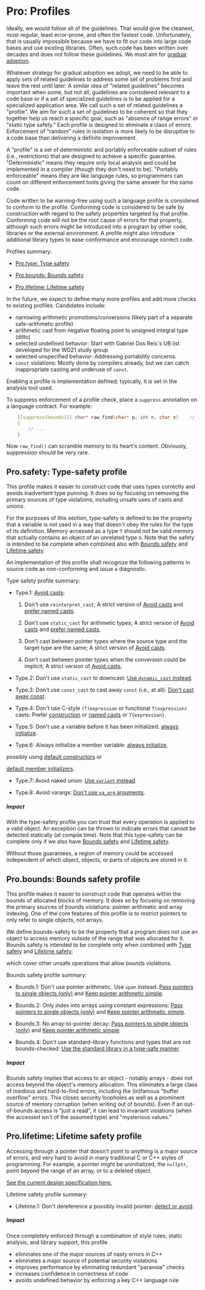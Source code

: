 # <a href="#" name="S-profile"></a>Pro: Profiles

Ideally, we would follow all of the guidelines.
That would give the cleanest, most regular, least error-prone, and often the fastest code.
Unfortunately, that is usually impossible because we have to fit our code into large code bases and use existing libraries.
Often, such code has been written over decades and does not follow these guidelines.
We must aim for [gradual adoption](/modernizing#S-modernizing).


Whatever strategy for gradual adoption we adopt, we need to be able to apply sets of related guidelines to address some set
of problems first and leave the rest until later.
A similar idea of "related guidelines" becomes important when some, but not all, guidelines are considered relevant to a code base
or if a set of specialized guidelines is to be applied for a specialized application area.
We call such a set of related guidelines a "profile".
We aim for such a set of guidelines to be coherent so that they together help us reach a specific goal, such as "absence of range errors"
or "static type safety."
Each profile is designed to eliminate a class of errors.
Enforcement of "random" rules in isolation is more likely to be disruptive to a code base than delivering a definite improvement.

A "profile" is a set of deterministic and portably enforceable subset of rules (i.e., restrictions) that are designed to achieve a specific guarantee.
"Deterministic" means they require only local analysis and could be implemented in a compiler (though they don't need to be).
"Portably enforceable" means they are like language rules, so programmers can count on different enforcement tools giving the same answer for the same code.

Code written to be warning-free using such a language profile is considered to conform to the profile.
Conforming code is considered to be safe by construction with regard to the safety properties targeted by that profile.
Conforming code will not be the root cause of errors for that property,
although such errors might be introduced into a program by other code, libraries or the external environment.
A profile might also introduce additional library types to ease conformance and encourage correct code.

Profiles summary:

* [Pro.type: Type safety](/profile#SS-type)

* [Pro.bounds: Bounds safety](/profile#SS-bounds)

* [Pro.lifetime: Lifetime safety](/profile#SS-lifetime)


In the future, we expect to define many more profiles and add more checks to existing profiles.
Candidates include:

* narrowing arithmetic promotions/conversions (likely part of a separate safe-arithmetic profile)
* arithmetic cast from negative floating point to unsigned integral type (ditto)
* selected undefined behavior: Start with Gabriel Dos Reis's UB list developed for the WG21 study group
* selected unspecified behavior: Addressing portability concerns.
* `const` violations: Mostly done by compilers already, but we can catch inappropriate casting and underuse of `const`.

Enabling a profile is implementation defined; typically, it is set in the analysis tool used.

To suppress enforcement of a profile check, place a `suppress` annotation on a language contract. For example:
```cpp
    [[suppress(bounds)]] char* raw_find(char* p, int n, char x)    // find x in p[0]..p[n - 1]
    {
        // ...
    }
```

Now `raw_find()` can scramble memory to its heart's content.
Obviously, suppression should be very rare.

## <a href="#" name="SS-type"></a>Pro.safety: Type-safety profile

This profile makes it easier to construct code that uses types correctly and avoids inadvertent type punning.
It does so by focusing on removing the primary sources of type violations, including unsafe uses of casts and unions.

For the purposes of this section,
type-safety is defined to be the property that a variable is not used in a way that doesn't obey the rules for the type of its definition.
Memory accessed as a type `T` should not be valid memory that actually contains an object of an unrelated type `U`.
Note that the safety is intended to be complete when combined also with [Bounds safety](/profile#SS-bounds) and [Lifetime safety](/profile#SS-lifetime).




An implementation of this profile shall recognize the following patterns in source code as non-conforming and issue a diagnostic.

Type safety profile summary:

* <a href="#" name="Pro-type-avoidcasts"></a>Type.1: [Avoid casts](/expr#Res-casts):


  1. <a href="#" name="Pro-type-reinterpretcast"></a>Don't use `reinterpret_cast`; A strict version of [Avoid casts](/expr#Res-casts) and [prefer named casts](/expr#Res-casts-named).

  2. <a href="#" name="Pro-type-arithmeticcast"></a>Don't use `static_cast` for arithmetic types; A strict version of [Avoid casts](/expr#Res-casts) and [prefer named casts](/expr#Res-casts-named).

  3. <a href="#" name="Pro-type-identitycast"></a>Don't cast between pointer types where the source type and the target type are the same; A strict version of [Avoid casts](/expr#Res-casts).

  4. <a href="#" name="Pro-type-implicitpointercast"></a>Don't cast between pointer types when the conversion could be implicit; A strict version of [Avoid casts](/expr#Res-casts).

* <a href="#" name="Pro-type-downcast"></a>Type.2: Don't use `static_cast` to downcast:
[Use `dynamic_cast` instead](#Rh-dynamic_cast).
* <a href="#" name="Pro-type-constcast"></a>Type.3: Don't use `const_cast` to cast away `const` (i.e., at all):
[Don't cast away const](/expr#Res-casts-const).

* <a href="#" name="Pro-type-cstylecast"></a>Type.4: Don't use C-style `(T)expression` or functional `T(expression)` casts:
Prefer [construction](/expr#Res-construct) or [named casts](/expr#Res-casts-named) or `T{expression}`.



* <a href="#" name="Pro-type-init"></a>Type.5: Don't use a variable before it has been initialized:
[always initialize](/expr#Res-always).

* <a href="#" name="Pro-type-memberinit"></a>Type.6: Always initialize a member variable:
[always initialize](/expr#Res-always),

possibly using [default constructors](/class#Rc-default0) or

[default member initializers](/class#Rc-in-class-initializer).

* <a href="#" name="Pro-type-unon"></a>Type.7: Avoid naked union:
[Use `variant` instead](/class#Ru-naked).

* <a href="#" name="Pro-type-varargs"></a>Type.8: Avoid varargs:
[Don't use `va_arg` arguments](/functions#F-varargs).


##### Impact

With the type-safety profile you can trust that every operation is applied to a valid object.
An exception can be thrown to indicate errors that cannot be detected statically (at compile time).
Note that this type-safety can be complete only if we also have [Bounds safety](/profile#SS-bounds) and [Lifetime safety](/profile#SS-lifetime).



Without those guarantees, a region of memory could be accessed independent of which object, objects, or parts of objects are stored in it.


## <a href="#" name="SS-bounds"></a>Pro.bounds: Bounds safety profile

This profile makes it easier to construct code that operates within the bounds of allocated blocks of memory.
It does so by focusing on removing the primary sources of bounds violations: pointer arithmetic and array indexing.
One of the core features of this profile is to restrict pointers to only refer to single objects, not arrays.

We define bounds-safety to be the property that a program does not use an object to access memory outside of the range that was allocated for it.
Bounds safety is intended to be complete only when combined with [Type safety](/profile#SS-type) and [Lifetime safety](/profile#SS-lifetime),



which cover other unsafe operations that allow bounds violations.

Bounds safety profile summary:

* <a href="#" name="Pro-bounds-arithmetic"></a>Bounds.1: Don't use pointer arithmetic. Use `span` instead:
[Pass pointers to single objects (only)](/interfaces#Ri-array) and [Keep pointer arithmetic simple](/expr#Res-ptr).



* <a href="#" name="Pro-bounds-arrayindex"></a>Bounds.2: Only index into arrays using constant expressions:
[Pass pointers to single objects (only)](/interfaces#Ri-array) and [Keep pointer arithmetic simple](/expr#Res-ptr).



* <a href="#" name="Pro-bounds-decay"></a>Bounds.3: No array-to-pointer decay:
[Pass pointers to single objects (only)](/interfaces#Ri-array) and [Keep pointer arithmetic simple](/expr#Res-ptr).



* <a href="#" name="Pro-bounds-stdlib"></a>Bounds.4: Don't use standard-library functions and types that are not bounds-checked:
[Use the standard library in a type-safe manner](/stdlib#Rsl-bounds).


##### Impact

Bounds safety implies that access to an object - notably arrays - does not access beyond the object's memory allocation.
This eliminates a large class of insidious and hard-to-find errors, including the (in)famous "buffer overflow" errors.
This closes security loopholes as well as a prominent source of memory corruption (when writing out of bounds).
Even if an out-of-bounds access is "just a read", it can lead to invariant violations (when the accessed isn't of the assumed type)
and "mysterious values."


## <a href="#" name="SS-lifetime"></a>Pro.lifetime: Lifetime safety profile

Accessing through a pointer that doesn't point to anything is a major source of errors,
and very hard to avoid in many traditional C or C++ styles of programming.
For example, a pointer might be uninitialized, the `nullptr`, point beyond the range of an array, or to a deleted object.

[See the current design specification here.](https://github.com/isocpp/CppCoreGuidelines/blob/master/docs/Lifetime.pdf)

Lifetime safety profile summary:

* <a href="#" name="Pro-lifetime-invalid-deref"></a>Lifetime.1: Don't dereference a possibly invalid pointer:
[detect or avoid](/expr#Res-deref).


##### Impact

Once completely enforced through a combination of style rules, static analysis, and library support, this profile

* eliminates one of the major sources of nasty errors in C++
* eliminates a major source of potential security violations
* improves performance by eliminating redundant "paranoia" checks
* increases confidence in correctness of code
* avoids undefined behavior by enforcing a key C++ language rule


